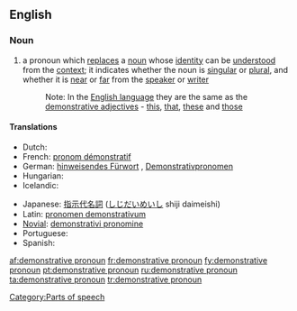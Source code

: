 ==English==

===Noun===
{{en-noun|sg=[[demonstrative]] [[pronoun]]}}

# {{grammar}} a pronoun which [[replace]]s a [[noun]] whose [[identity]] can be [[understood]] from the [[context]]; it indicates whether the noun is [[singular]] or [[plural]], and whether it is [[near]] or [[far]] from the [[speaker]] or [[writer]]
#: Note: In the [[English language]] they are the same as the [[demonstrative adjective]]s - [[this]], [[that]], [[these]] and [[those]]

====Translations====
{{trans-top|pronoun which replaces a noun}}
* Dutch: {{t-|nl|aanwijzend voornaamwoord|n}}
* French: [[pronom démonstratif]] {{m}}
* German: [[hinweisendes Fürwort]] {{n}}, [[Demonstrativpronomen]] {{n}}
* Hungarian: {{t-|hu|mutató névmás}}
* Icelandic: {{t+|is|ábendingarfornafn|n}}
{{trans-mid}}
* Japanese: [[指示代名詞]] ([[しじだいめいし]] shiji daimeishi)
* Latin: [[pronomen demonstrativum]]
* [[Novial]]: [[demonstrativi pronomine]]
* Portuguese: {{t|pt|pronome demonstrativo|m}}
* Spanish: {{t-|es|pronombre demostrativo|m}}
{{trans-bottom}}

[[Category:Parts of speech]]

[[af:demonstrative pronoun]]
[[fr:demonstrative pronoun]]
[[fy:demonstrative pronoun]]
[[pt:demonstrative pronoun]]
[[ru:demonstrative pronoun]]
[[ta:demonstrative pronoun]]
[[tr:demonstrative pronoun]]